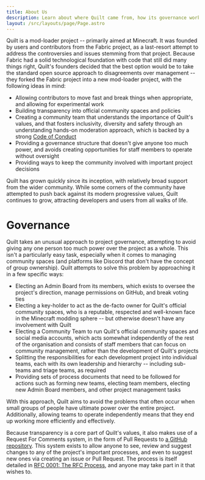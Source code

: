 ```yaml
---
title: About Us
description: Learn about where Quilt came from, how its governance works, and how to get involved in structural changes.
layout: /src/layouts/page/Page.astro
---
```


Quilt is a mod-loader project -- primarily aimed at Minecraft. It was founded by users and contributors from the Fabric project, as a last-resort attempt to address the controversies and issues stemming from that project. Because Fabric had a solid technological foundation with code that still did many things right, Quilt's founders decided that the best option would be to take the standard open source approach to disagreements over management -- they forked the Fabric project into a new mod-loader project, with the following ideas in mind:

* Allowing contributors to move fast and break things when appropriate, and allowing for experimental work
* Building transparency into official community spaces and policies
* Creating a community team that understands the importance of Quilt's values, and that fosters inclusivity, diversity and safety through an understanding hands-on moderation approach, which is backed by a strong [Code of Conduct](/en/community/code-of-conduct/)
* Providing a governance structure that doesn't give anyone too much power, and avoids creating opportunities for staff members to operate without oversight
* Providing ways to keep the community involved with important project decisions

Quilt has grown quickly since its inception, with relatively broad support from the wider community. While some corners of the community have attempted to push back against its modern progressive values, Quilt continues to grow, attracting developers and users from all walks of life.

# Governance

Quilt takes an unusual approach to project governance, attempting to avoid giving any one person too much power over the project as a whole. This isn't a particularly easy task, especially when it comes to managing community spaces (and platforms like Discord that don't have the concept of group ownership). Quilt attempts to solve this problem by approaching it in a few specific ways:

* Electing an Admin Board from its members, which exists to oversee the project's direction, manage permissions on GitHub, and break voting ties
* Electing a key-holder to act as the de-facto owner for Quilt's official community spaces, who is a reputable, respected and well-known face in the Minecraft modding sphere -- but otherwise doesn't have any involvement with Quilt
* Electing a Community Team to run Quilt's official community spaces and social media accounts, which acts somewhat independently of the rest of the organisation and consists of staff members that can focus on community management, rather than the development of Quilt's projects
* Splitting the responsibilities for each development project into individual teams, each with its own leadership and hierarchy -- including sub-teams and triage teams, as required
* Providing sets of process documents that need to be followed for actions such as forming new teams, electing team members, electing new Admin Board members, and other project management tasks

With this approach, Quilt aims to avoid the problems that often occur when small groups of people have ultimate power over the entire project. Additionally, allowing teams to operate independently means that they end up working more efficiently and effectively.

Because transparency is a core part of Quilt's values, it also makes use of a Request For Comments system, in the form of Pull Requests to [a GitHub repository](https://github.com/QuiltMC/rfcs/). This system exists to allow anyone to see, review and suggest changes to any of the project's important processes, and even to suggest new ones via creating an issue or Pull Request. The process is itself detailed in [RFC 0001: The RFC Process](https://github.com/QuiltMC/rfcs/blob/master/structure/0001-rfc-process.md), and anyone may take part in it that wishes to.
